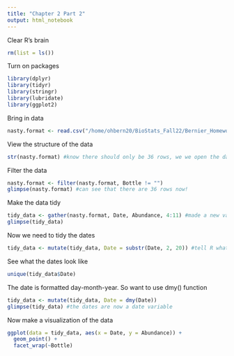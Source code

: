 ```yaml
---
title: "Chapter 2 Part 2"
output: html_notebook
---
```


Clear R's brain
```r
rm(list = ls())
```


Turn on packages
```r
library(dplyr)
library(tidyr)
library(stringr)
library(lubridate)
library(ggplot2)
```

Bring in data
```r
nasty.format <- read.csv("/home/ohbern20/BioStats_Fall22/Bernier_Homework/Data/nasty format.csv")
```


View the structure of the data
```r
str(nasty.format) #know there should only be 36 rows, we we open the dataset can see that row 37 is empty
```


Filter the data
```r
nasty.format <- filter(nasty.format, Bottle != "")
glimpse(nasty.format) #can see that there are 36 rows now!
```

Make the data tidy
```r
tidy_data <- gather(nasty.format, Date, Abundance, 4:11) #made a new variable called Date and a new variable called Abundance
glimpse(tidy_data)
```

Now we need to tidy the dates
```r
tidy_data <- mutate(tidy_data, Date = substr(Date, 2, 20)) #tell R what the dates should be
```


See what the dates look like 
```r
unique(tidy_data$Date)
```

The date is formatted day-month-year. So want to use dmy() function
```r
tidy_data <- mutate(tidy_data, Date = dmy(Date))
glimpse(tidy_data) #the dates are now a date variable 
```


Now make a visualization of the data
```r
ggplot(data = tidy_data, aes(x = Date, y = Abundance)) +
  geom_point() +
  facet_wrap(~Bottle)
```


